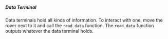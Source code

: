 ##### Data Terminal

Data terminals hold all kinds of information. To interact with one,
move the rover next to it and call the `read_data` function. The
`read_data` function outputs whatever the data terminal holds.
